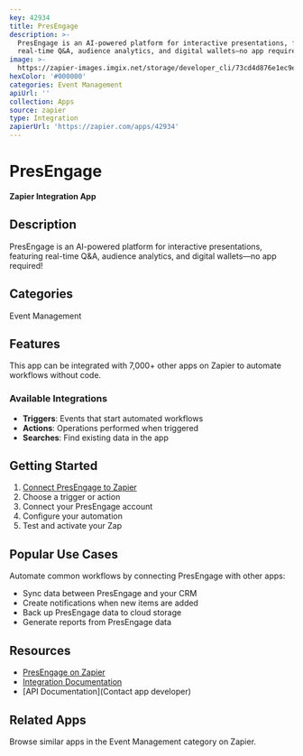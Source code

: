 ```yaml
---
key: 42934
title: PresEngage
description: >-
  PresEngage is an AI-powered platform for interactive presentations, featuring
  real-time Q&A, audience analytics, and digital wallets—no app required!
image: >-
  https://zapier-images.imgix.net/storage/developer_cli/73cd4d876e1ec9e878b38596681e56ba.png?auto=format%2Ccompress&ixlib=python-3.0.0&q=50
hexColor: '#000000'
categories: Event Management
apiUrl: ''
collection: Apps
source: zapier
type: Integration
zapierUrl: 'https://zapier.com/apps/42934'
---
```

# PresEngage

**Zapier Integration App**

## Description

PresEngage is an AI-powered platform for interactive presentations, featuring real-time Q&A, audience analytics, and digital wallets—no app required!

## Categories

Event Management

## Features

This app can be integrated with 7,000+ other apps on Zapier to automate workflows without code.

### Available Integrations

- **Triggers**: Events that start automated workflows
- **Actions**: Operations performed when triggered
- **Searches**: Find existing data in the app

## Getting Started

1. [Connect PresEngage to Zapier](https://zapier.com/apps/42934)
2. Choose a trigger or action
3. Connect your PresEngage account
4. Configure your automation
5. Test and activate your Zap

## Popular Use Cases

Automate common workflows by connecting PresEngage with other apps:

- Sync data between PresEngage and your CRM
- Create notifications when new items are added
- Back up PresEngage data to cloud storage
- Generate reports from PresEngage data

## Resources

- [PresEngage on Zapier](https://zapier.com/apps/42934)
- [Integration Documentation](https://zapier.com/apps/42934/integrations)
- [API Documentation](Contact app developer)

## Related Apps

Browse similar apps in the Event Management category on Zapier.

